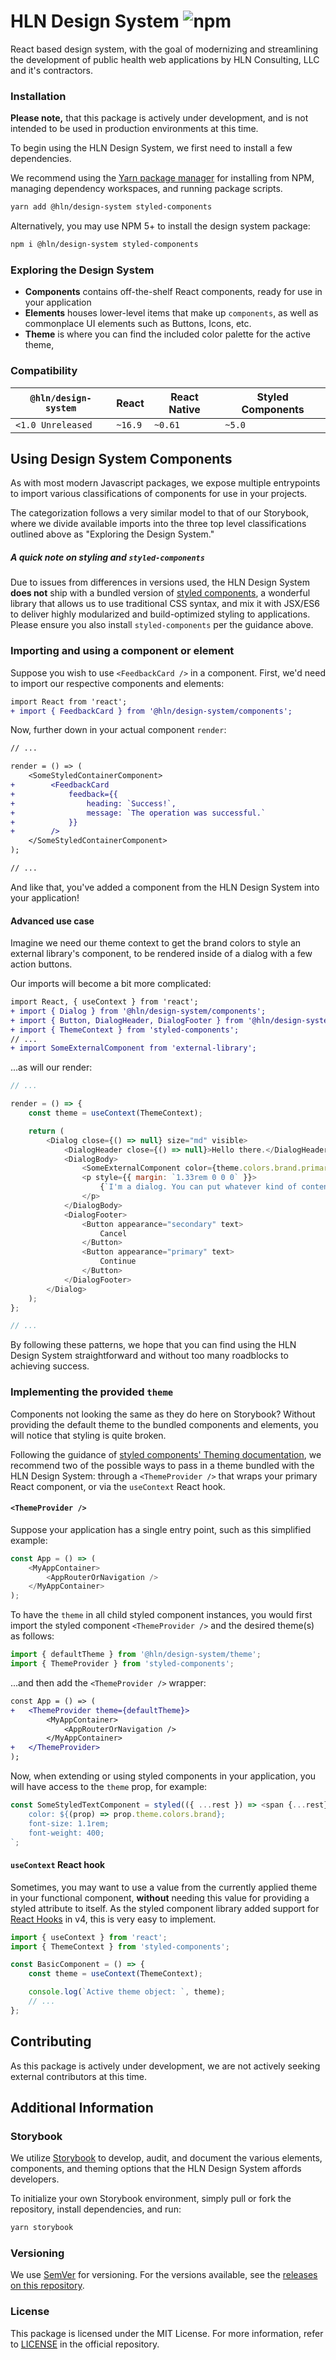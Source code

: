 
<Meta title="Overview|Welcome" />

# HLN Design System ![npm](https://img.shields.io/npm/v/@hln/design-system)

React based design system, with the goal of modernizing and streamlining the development of public health web applications by HLN Consulting, LLC and it's contractors.

### Installation

**Please note,** that this package is actively under development, and is not intended to be used in production environments at this time.

To begin using the HLN Design System, we first need to install a few dependencies.

We recommend using the [Yarn package manager](https://yarnpkg.com/) for installing from NPM, managing dependency workspaces, and running package scripts.

```bash
yarn add @hln/design-system styled-components
```

Alternatively, you may use NPM 5+ to install the design system package:

```bash
npm i @hln/design-system styled-components
```

### Exploring the Design System

-   **Components** contains off-the-shelf React components, ready for use in your application
-   **Elements** houses lower-level items that make up `components`, as well as commonplace UI elements such as Buttons, Icons, etc.
-   **Theme** is where you can find the included color palette for the active theme,

### Compatibility

| `@hln/design-system` | React   | React Native | Styled Components |
| -------------------- | ------- | ------------ | ----------------- |
| `<1.0 Unreleased`    | `~16.9` | `~0.61`      | `~5.0`            |

## Using Design System Components

As with most modern Javascript packages, we expose multiple entrypoints to import various classifications of components for use in your projects.

The categorization follows a very similar model to that of our Storybook, where we divide available imports into the three top level classifications outlined above as "Exploring the Design System."

##### A quick note on styling and `styled-components`

Due to issues from differences in versions used, the HLN Design System **does not** ship with a bundled version of [styled components](https://styled-components.com/), a wonderful library that allows us to use traditional CSS syntax, and mix it with JSX/ES6 to deliver highly modularized and build-optimized styling to applications. Please ensure you also install `styled-components` per the guidance above.

### Importing and using a component or element

Suppose you wish to use `<FeedbackCard />` in a component. First, we'd need to import our respective components and elements:

```diff
import React from 'react';
+ import { FeedbackCard } from '@hln/design-system/components';
```

Now, further down in your actual component `render`:

```diff
// ...

render = () => (
    <SomeStyledContainerComponent>
+        <FeedbackCard
+            feedback={{
+                heading: `Success!`,
+                message: `The operation was successful.`
+            }}
+        />
    </SomeStyledContainerComponent>
);

// ...
```

And like that, you've added a component from the HLN Design System into your application!

#### Advanced use case

Imagine we need our theme context to get the brand colors to style an external library's component, to be rendered inside of a dialog with a few action buttons.

Our imports will become a bit more complicated:

```diff
import React, { useContext } from 'react';
+ import { Dialog } from '@hln/design-system/components';
+ import { Button, DialogHeader, DialogFooter } from '@hln/design-system/elements';
+ import { ThemeContext } from 'styled-components';
// ...
+ import SomeExternalComponent from 'external-library';
```

...as will our render:

```javascript
// ...

render = () => {
    const theme = useContext(ThemeContext);

    return (
        <Dialog close={() => null} size="md" visible>
            <DialogHeader close={() => null}>Hello there.</DialogHeader>
            <DialogBody>
                <SomeExternalComponent color={theme.colors.brand.primary} />
                <p style={{ margin: `1.33rem 0 0 0` }}>
                    {`I'm a dialog. You can put whatever kind of content you'd like into me.`}
                </p>
            </DialogBody>
            <DialogFooter>
                <Button appearance="secondary" text>
                    Cancel
                </Button>
                <Button appearance="primary" text>
                    Continue
                </Button>
            </DialogFooter>
        </Dialog>
    );
};

// ...
```

By following these patterns, we hope that you can find using the HLN Design System straightforward and without too many roadblocks to achieving success.

### Implementing the provided `theme`

Components not looking the same as they do here on Storybook? Without providing the default theme to the bundled components and elements, you will notice that styling is quite broken.

Following the guidance of [styled components' Theming documentation](https://styled-components.com/docs/advanced#theming), we recommend two of the possible ways to pass in a theme bundled with the HLN Design System: through a `<ThemeProvider />` that wraps your primary React component, or via the `useContext` React hook.

#### `<ThemeProvider />`

Suppose your application has a single entry point, such as this simplified example:

```javascript
const App = () => (
    <MyAppContainer>
        <AppRouterOrNavigation />
    </MyAppContainer>
);
```

To have the `theme` in all child styled component instances, you would first import the styled component `<ThemeProvider />` and the desired theme(s) as follows:

```javascript
import { defaultTheme } from '@hln/design-system/theme';
import { ThemeProvider } from 'styled-components';
```

...and then add the `<ThemeProvider />` wrapper:

```diff
const App = () => (
+   <ThemeProvider theme={defaultTheme}>
        <MyAppContainer>
            <AppRouterOrNavigation />
        </MyAppContainer>
+   </ThemeProvider>
);
```

Now, when extending or using styled components in your application, you will have access to the `theme` prop, for example:

```javascript
const SomeStyledTextComponent = styled(({ ...rest }) => <span {...rest} />)`
    color: ${(prop) => prop.theme.colors.brand};
    font-size: 1.1rem;
    font-weight: 400;
`;
```

#### `useContext` React hook

Sometimes, you may want to use a value from the currently applied theme in your functional component, **without** needing this value for providing a styled attribute to itself. As the styled component library added support for [React Hooks](https://reactjs.org/docs/hooks-intro.html) in v4, this is very easy to implement.

```javascript
import { useContext } from 'react';
import { ThemeContext } from 'styled-components';

const BasicComponent = () => {
    const theme = useContext(ThemeContext);

    console.log(`Active theme object: `, theme);
    // ...
};
```

## Contributing

As this package is actively under development, we are not actively seeking external contributors at this time.

## Additional Information

### Storybook

We utilize [Storybook](https://storybook.js.org/) to develop, audit, and document the various elements, components, and theming options that the HLN Design System affords developers.

To initialize your own Storybook environment, simply pull or fork the repository, install dependencies, and run:

```bash
yarn storybook
```

### Versioning

We use [SemVer](http://semver.org/) for versioning. For the versions available, see the [releases on this repository](https://github.com/hlnconsulting/design-system/releases).

### License

This package is licensed under the MIT License. For more information, refer to [LICENSE](https://github.com/hlnconsulting/design-system/blob/master/LICENSE) in the official repository.
